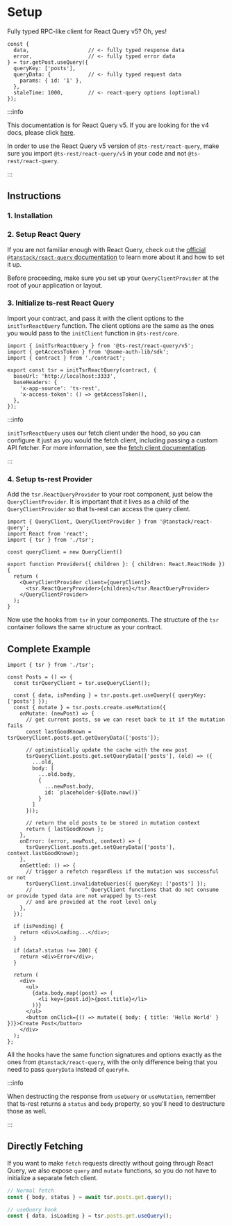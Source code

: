 
# Setup

Fully typed RPC-like client for React Query v5? Oh, yes!

```tsx
const {
  data,                   // <- fully typed response data
  error,                  // <- fully typed error data
} = tsr.getPost.useQuery({
  queryKey: ['posts'],
  queryData: {            // <- fully typed request data
    params: { id: '1' },
  },
  staleTime: 1000,        // <- react-query options (optional)
});
```

:::info

This documentation is for React Query v5. If you are looking for the v4 docs, please click [here](/docs/react-query/v4).

In order to use the React Query v5 version of `@ts-rest/react-query`, make sure you import `@ts-rest/react-query/v5` in your code and not `@ts-rest/react-query`.

:::

## Instructions

### 1. Installation

<InstallTabs packageName="@ts-rest/react-query @tanstack/react-query@5" />

### 2. Setup React Query

If you are not familiar enough with React Query, check out the [official `@tanstack/react-query` documentation](https://tanstack.com/query/v5/docs/framework/react/overview) to learn more about it and how to set it up.

Before proceeding, make sure you set up your `QueryClientProvider` at the root of your application or layout.

### 3. Initialize ts-rest React Query

Import your contract, and pass it with the client options to the `initTsrReactQuery` function. The client options are the same as the ones you would pass to the `initClient` function in `@ts-rest/core`.

```tsx
import { initTsrReactQuery } from '@ts-rest/react-query/v5';
import { getAccessToken } from '@some-auth-lib/sdk';
import { contract } from './contract';

export const tsr = initTsrReactQuery(contract, {
  baseUrl: 'http://localhost:3333',
  baseHeaders: {
    'x-app-source': 'ts-rest',
    'x-access-token': () => getAccessToken(),
  },
});
```

:::info

`initTsrReactQuery` uses our fetch client under the hood, so you can configure it just as you would the fetch client, including passing a custom API fetcher.
For more information, see the [fetch client documentation](/docs/core/fetch).

:::

### 4. Setup ts-rest Provider

Add the `tsr.ReactQueryProvider` to your root component, just below the `QueryClientProvider`. It is important that it lives as a child of the `QueryClientProvider` so that ts-rest can access the query client.

```tsx
import { QueryClient, QueryClientProvider } from '@tanstack/react-query';
import React from 'react';
import { tsr } from './tsr';

const queryClient = new QueryClient()

export function Providers({ children }: { children: React.ReactNode }) {
  return (
    <QueryClientProvider client={queryClient}>
      <tsr.ReactQueryProvider>{children}</tsr.ReactQueryProvider>
    </QueryClientProvider>
  );
}
```

Now use the hooks from `tsr` in your components. The structure of the `tsr` container follows the same structure as your contract.

## Complete Example

```tsx
import { tsr } from './tsr';

const Posts = () => {
  const tsrQueryClient = tsr.useQueryClient();

  const { data, isPending } = tsr.posts.get.useQuery({ queryKey: ['posts'] });
  const { mutate } = tsr.posts.create.useMutation({
    onMutate: (newPost) => {
      // get current posts, so we can reset back to it if the mutation fails
      const lastGoodKnown = tsrQueryClient.posts.get.getQueryData(['posts']);

      // optimistically update the cache with the new post
      tsrQueryClient.posts.get.setQueryData(['posts'], (old) => ({
        ...old,
        body: [
          ...old.body,
          {
            ...newPost.body,
            id: `placeholder-${Date.now()}`
          }
        ]
      }));

      // return the old posts to be stored in mutation context
      return { lastGoodKnown };
    },
    onError: (error, newPost, context) => {
      tsrQueryClient.posts.get.setQueryData(['posts'], context.lastGoodKnown);
    },
    onSettled: () => {
      // trigger a refetch regardless if the mutation was successful or not
      tsrQueryClient.invalidateQueries({ queryKey: ['posts'] });
      //                 ^ QueryClient functions that do not consume or provide typed data are not wrapped by ts-rest
      // and are provided at the root level only
    },
  });

  if (isPending) {
    return <div>Loading...</div>;
  }

  if (data?.status !== 200) {
    return <div>Error</div>;
  }

  return (
    <div>
      <ul>
        {data.body.map((post) => (
          <li key={post.id}>{post.title}</li>
        ))}
      </ul>
      <button onClick={() => mutate({ body: { title: 'Hello World' } })}>Create Post</button>
    </div>
  );
};
```

All the hooks have the same function signatures and options exactly as the ones from `@tanstack/react-query`, with the only difference being that you need to pass `queryData` instead of `queryFn`.

:::info

When destructing the response from `useQuery` or `useMutation`, remember that ts-rest returns a `status` and `body` property, so you'll need to destructure those as well.

:::

## Directly Fetching

If you want to make `fetch` requests directly without going through React Query, we also expose `query` and `mutate` functions, so you do not have to initialize a separate fetch client.

```typescript
// Normal fetch
const { body, status } = await tsr.posts.get.query();

// useQuery hook
const { data, isLoading } = tsr.posts.get.useQuery();
```
